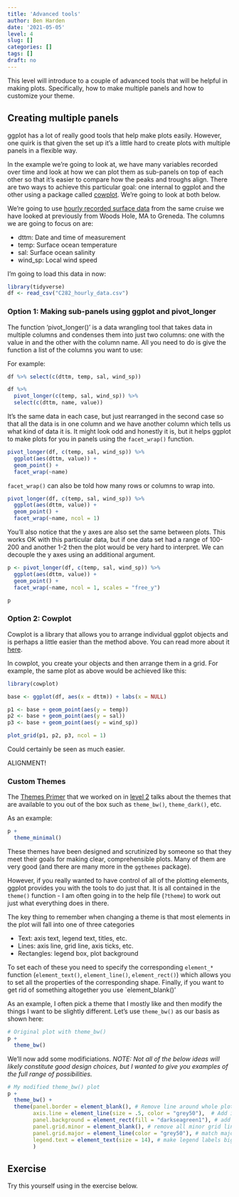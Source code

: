 ```yaml
---
title: 'Advanced tools'
author: Ben Harden
date: '2021-05-05'
level: 4
slug: []
categories: []
tags: []
draft: no
---
```


This level will introduce to a couple of advanced tools that will be helpful in making plots. Specifically, how to make multiple panels and how to customize your theme.

## Creating multiple panels

ggplot has a lot of really good tools that help make plots easily. However, one quirk is that given the set up it's a little hard to create plots with multiple panels in a flexible way.

In the example we're going to look at, we have many variables recorded over time and look at how we can plot them as sub-panels on top of each other so that it's easier to compare how the peaks and troughs align. There are two ways to achieve this particular goal: one internal to ggplot and the other using a package called [cowplot](https://wilkelab.org/cowplot/articles/introduction.html). We're going to look at both below.

We're going to use [hourly recorded surface data](C282_hourly_data.csv) from the same cruise we have looked at previously from Woods Hole, MA to Greneda. The columns we are going to focus on are:

* dttm: Date and time of measurement
* temp: Surface ocean temperature
* sal: Surface ocean salinity
* wind_sp: Local wind speed

I'm going to load this data in now:

```r
library(tidyverse)
df <- read_csv("C282_hourly_data.csv")
```

### Option 1: Making sub-panels using ggplot and pivot_longer

The function 'pivot_longer()' is a data wrangling tool that takes data in multiple columns and condenses them into just two columns: one with the value in and the other with the column name. All you need to do is give the function a list of the columns you want to use:

For example:

```r
df %>% select(c(dttm, temp, sal, wind_sp))

df %>% 
  pivot_longer(c(temp, sal, wind_sp)) %>%
  select(c(dttm, name, value))
```

It's the same data in each case, but just rearranged in the second case so that all the data is in one column and we have another column which tells us what kind of data it is. It might look odd and honestly it is, but it helps ggplot to make plots for you in panels using the `facet_wrap()` function.

```r
pivot_longer(df, c(temp, sal, wind_sp)) %>%
  ggplot(aes(dttm, value)) +
  geom_point() +
  facet_wrap(~name)
```

`facet_wrap()` can also be told how many rows or columns to wrap into.

```r
pivot_longer(df, c(temp, sal, wind_sp)) %>%
  ggplot(aes(dttm, value)) +
  geom_point() +
  facet_wrap(~name, ncol = 1)
```

You'll also notice that the y axes are also set the same between plots. This works OK with this particular data, but if one data set had a range of 100-200 and another 1-2 then the plot would be very hard to interpret. We can decouple the y axes using an additional argument.

```r
p <- pivot_longer(df, c(temp, sal, wind_sp)) %>%
  ggplot(aes(dttm, value)) +
  geom_point() +
  facet_wrap(~name, ncol = 1, scales = "free_y")

p
```

### Option 2: Cowplot

Cowplot is a library that allows you to arrange individual ggplot objects and is perhaps a little easier than the method above. You can read more about it [here](https://wilkelab.org/cowplot/articles/introduction.html).

In cowplot, you create your objects and then arrange them in a grid. For example, the same plot as above would be achieved like this:

```r
library(cowplot)

base <- ggplot(df, aes(x = dttm)) + labs(x = NULL)

p1 <- base + geom_point(aes(y = temp))
p2 <- base + geom_point(aes(y = sal))
p3 <- base + geom_point(aes(y = wind_sp))

plot_grid(p1, p2, p3, ncol = 1)
```

Could certainly be seen as much easier.

ALIGNMENT!

### Custom Themes

The [Themes Primer](https://rstudio.cloud/learn/primers/3.8) that we worked on in [level 2](../level-2/) talks about the themes that are available to you out of the box such as `theme_bw()`, `theme_dark()`, etc.

As an example:

```r
p + 
  theme_minimal()
```

These themes have been designed and scrutinized by someone so that they meet their goals for making clear, comprehensible plots. Many of them are very good (and there are many more in the `ggthemes` package). 

However, if you really wanted to have control of all of the plotting elements, ggplot provides you with the tools to do just that. It is all contained in the `theme()` function - I am often going in to the help file (`?theme`) to work out just what everything does in there.

The key thing to remember when changing a theme is that most elements in the plot will fall into one of three categories

* Text: axis text, legend text, titles, etc.
* Lines: axis line, grid line, axis ticks, etc.
* Rectangles: legend box, plot background

To set each of these you need to specify the corresponding `element_*` function (`element_text()`, `element_line()`, `element_rect()`) which allows you to set all the properties of the corresponding shape. Finally, if you want to get rid of something altogether you use `element_blank()'

As an example, I often pick a theme that I mostly like and then modify the things I want to be slightly different. Let's use `theme_bw()` as our basis as shown here:

```r
# Original plot with theme_bw()
p + 
  theme_bw()
```

We'll now add some modificiations. *NOTE: Not all of the below ideas will likely constitute good design choices, but I wanted to give you examples of the full range of possibilities.* 

```r
# My modified theme_bw() plot
p +
  theme_bw() +
  theme(panel.border = element_blank(), # Remove line around whole plot panel
        axis.line = element_line(size = .5, color = "grey50"),  # Add in more muted axis lines
        panel.background = element_rect(fill = "darkseagreen1"), # add a background color
        panel.grid.minor = element_blank(), # remove all minor grid lines
        panel.grid.major = element_line(color = "grey50"), # match major grid lines to axis color
        legend.text = element_text(size = 14), # make legend labels bigger 
        )
```



## Exercise

Try this yourself using in the exercise below.


